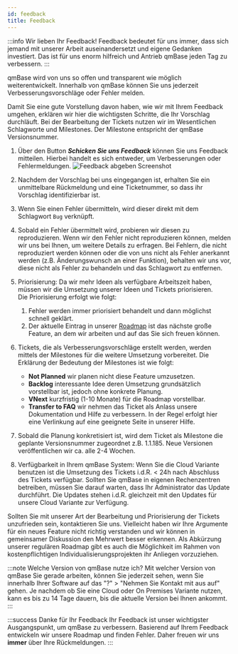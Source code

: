 ---
id: feedback
title: Feedback
---

:::info Wir lieben Ihr Feedback!
Feedback bedeutet für uns immer, dass sich jemand mit unserer Arbeit auseinandersetzt und eigene Gedanken investiert.
Das ist für uns enorm hilfreich und Antrieb qmBase jeden Tag zu verbessern.
:::

qmBase wird von uns so offen und transparent wie möglich weiterentwickelt. Innerhalb von qmBase können Sie uns jederzeit Verbesserungsvorschläge oder Fehler melden.

Damit Sie eine gute Vorstellung davon haben, wie wir mit Ihrem Feedback umgehen, erklären wir hier die wichtigsten Schritte, die Ihr Vorschlag durchläuft.
Bei der Bearbeitung der Tickets nutzen wir im Wesentlichen Schlagworte und Milestones. Der Milestone entspricht der qmBase Versionsnummer.

1. Über den Button **_Schicken Sie uns Feedback_** können Sie uns Feedback mitteilen. Hierbei handelt es sich entweder, um Verbesserungen oder Fehlermeldungen.
   ![Feedback abgeben Screenshot](https://caqadmin.blob.core.windows.net/public-screenshots/manual-screenshots/2023-01-12-sendFeedback.png)
2. Nachdem der Vorschlag bei uns eingegangen ist, erhalten Sie ein unmittelbare Rückmeldung und eine Ticketnummer, so dass ihr Vorschlag identifizierbar ist.
3. Wenn Sie einen Fehler übermitteln, wird dieser direkt mit dem Schlagwort <code>Bug</code> verknüpft.
4. Sobald ein Fehler übermittelt wird, probieren wir diesen zu reproduzieren.
   Wenn wir den Fehler nicht reproduzieren können, melden wir uns bei Ihnen, um weitere Details zu erfragen.
   Bei Fehlern, die nicht reproduziert werden können oder die von uns nicht als Fehler anerkannt werden (z.B. Änderungswunsch an einer Funktion), behalten wir uns vor, diese nicht als Fehler zu behandeln und das Schlagwort zu entfernen.
5. Priorisierung: Da wir mehr Ideen als verfügbare Arbeitszeit haben, müssen wir die Umsetzung unserer Ideen und Tickets priorisieren.  
   Die Priorisierung erfolgt wie folgt:
   1. Fehler werden immer priorisiert behandelt und dann möglichst schnell geklärt.
   2. Der aktuelle Eintrag in unserer [Roadmap](/Roadmap) ist das nächste große Feature, an dem wir arbeiten und auf das Sie sich freuen können.
6. Tickets, die als Verbesserungsvorschläge erstellt werden, werden mittels der Milestones für die weitere Umsetzung vorbereitet. Die Erklärung der Bedeutung der Milestones ist wie folgt:

   - **Not Planned** wir planen nicht diese Feature umzusetzen.
   - **Backlog** interessante Idee deren Umsetzung grundsätzlich vorstellbar ist, jedoch ohne konkrete Planung.
   - **VNext** kurzfristig (1-10 Monate) für die Roadmap vorstellbar.
   - **Transfer to FAQ** wir nehmen das Ticket als Anlass unsere Dokumentation und Hilfe zu verbessern. In der Regel erfolgt hier eine Verlinkung auf eine geeignete Seite in unserer Hilfe.

7. Sobald die Planung konkretisiert ist, wird dem Ticket als Milestone die geplante Versionsnummer zugeordnet z.B. 1.1.185. Neue Versionen veröffentlichen wir ca. alle 2-4 Wochen.
8. Verfügbarkeit in Ihrem qmBase System: Wenn Sie die Cloud Variante benutzen ist die Umsetzung des Tickets i.d.R. < 24h nach Abschluss des Tickets verfügbar.
   Sollten Sie qmBase in eigenen Rechenzentren betreiben, müssen Sie darauf warten, dass Ihr Administrator das Update durchführt. Die Updates stehen i.d.R. gleichzeit mit den Updates für unsere Cloud Variante zur Verfügung.

Sollten Sie mit unserer Art der Bearbeitung und Priorisierung der Tickets unzufrieden sein, kontaktieren Sie uns.
Vielleicht haben wir Ihre Argumente für ein neues Feature nicht richtig verstanden und wir können in gemeinsamer Diskussion den Mehrwert besser erkennen.
Als Abkürzung unserer regulären Roadmap gibt es auch die Möglichkeit im Rahmen von kostenpflichtigen Individualisierungsprojekten ihr Anliegen vorzuziehen.

:::note Welche Version von qmBase nutze ich?
Mit welcher Version von qmBase Sie gerade arbeiten, können Sie jederzeit sehen, wenn Sie innerhalb Ihrer Software auf das "?" > "Nehmen Sie Kontakt mit aus auf" gehen.
Je nachdem ob Sie eine Cloud oder On Premises Variante nutzen, kann es bis zu 14 Tage dauern, bis die aktuelle Version bei Ihnen ankommt.
:::

:::success Danke für Ihr Feedback
Ihr Feedback ist unser wichtigster Ausgangspunkt, um qmBase zu verbessern. Basierend auf Ihrem Feedback entwickeln wir unsere Roadmap und finden Fehler. Daher freuen wir uns **immer** über Ihre Rückmeldungen.
:::
